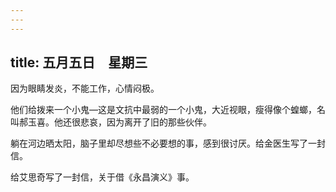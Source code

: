 ```yaml
---
---
---
```

title: 五月五日　星期三
---




因为眼睛发炎，不能工作，心情闷极。

他们给拨来一个小鬼―这是文抗中最弱的一个小鬼，大近视眼，瘦得像个蝗螂，名叫郝玉喜。他还很悲哀，因为离开了旧的那些伙伴。

躺在河边晒太阳，脑子里却尽想些不必要想的事，感到很讨厌。给金医生写了一封信。

给艾思奇写了一封信，关于借《永昌演义》事。